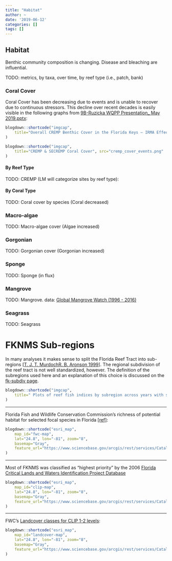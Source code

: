 ```yaml
---
title: "Habitat"
author: ~
date: '2019-06-12'
categories: []
tags: []
---
```


## Habitat
Benthic community composition is changing.
Disease and bleaching are influential.

TODO: metrics, by taxa, over time, by reef type (i.e., patch, bank)

### Coral Cover
Coral Cover has been decreasing due to events and is unable to recover due to continuous stressors.
This decline over recent decades is easily visible in the following graphs from
[9B-Ruzicka WQPP Presentation_ May 2019.pptx](https://drive.google.com/open?id=181OYdxt0sXZYVNqz41f6m9KZQMdS2Ex0):

```r
blogdown::shortcode("imgcap",
    title="Overall CREMP Benthic Cover in the Florida Keys – IRMA Effect", src="cremp_cover_irma.png"
)
```

```r
blogdown::shortcode("imgcap",
    title="CREMP & SECREMP Coral Cover", src="cremp_cover_events.png"
)
```

#### By Reef Type
TODO: CREMP (LM will categorize sites by reef type):

#### By Coral Type
TODO: Coral cover by species (Coral decreased)

### Macro-algae
TODO: Macro-algae cover (Algae increased)

### Gorgonian
TODO: Gorgonian cover (Gorgonian increased)

### Sponge
TODO: Sponge (in flux)

### Mangrove
TODO: Mangrove. data: [Global Mangrove Watch (1996 - 2016)](http://data.unep-wcmc.org/datasets/4)

### Seagrass
TODO: Seagrass

# FKNMS Sub-regions
In many analyses it makes sense to split the Florida Reef Tract into sub-regions [[T. J. T. MurdochR. B. Aronson
 1999](https://link.springer.com/article/10.1007/s003380050210)].
The regional subdivision of the reef tract is not well standardized, however.
The definition of the subregions used here and an explanation of this choice is discussed on the [fk-subdiv page](fk-subidv.md).

```r
blogdown::shortcode("imgcap",
    title=" Plots of reef fish indices by subregion across years with strata combined. The units for panel A is abundance (number of individuals), panel B is kilograms per 40,000 km2, panel C is units ranging from 0 (maximally uneven) to 1 (maximally even), and panels D-G are in units of effective number of species. From Hepner, M. E. (2017). Reef Fish Biodiversity in the Florida Keys National Marine Sanctuary.", src="mhepner_indicies_by_subregion.png"
)
```

----------------------------------------------------------------------------

Florida Fish and Wildlife Conservation Commission's richness of potential habitat for selected focal species in Florida [[ref]](https://flcpa.databasin.org/datasets/4372d400ff8444719c86175000ed7de8):

```r
blogdown::shortcode("esri_map",
    map_id="fwc-map",
    lat="24.8", lon="-81", zoom="8",
    basemap="Gray",
    feature_url="https://www.sciencebase.gov/arcgis/rest/services/Catalog/564f49fde4b064dd1d095637/MapServer/"
)
```

----------------------------------------------------------------------------

Most of FKNMS was classified as "highest priority" by the 2006 [Florida Critical Lands and Waters Identification Project Database](Florida Critical Lands and Waters Identification Project Database)

```r
blogdown::shortcode("esri_map",
    map_id="clip-map",
    lat="24.8", lon="-81", zoom="8",
    basemap="Gray",
    feature_url="https://www.sciencebase.gov/arcgis/rest/services/Catalog/564b4250e4b0ebfbef0d31c1/MapServer/"
)
```

----------------------------------------------------------------------------

FWC's [Landcover classes for CLIP 1-2 levels](https://flcpa.databasin.org/datasets/4befbffb3ec0492aa890297c4b4abc33):

```r
blogdown::shortcode("esri_map",
    map_id="landcover-map",
    lat="24.8", lon="-81", zoom="8",
    basemap="Gray",
    feature_url="https://www.sciencebase.gov/arcgis/rest/services/Catalog/57039d72e4b0328dcb81dddf/MapServer/"
)
```
